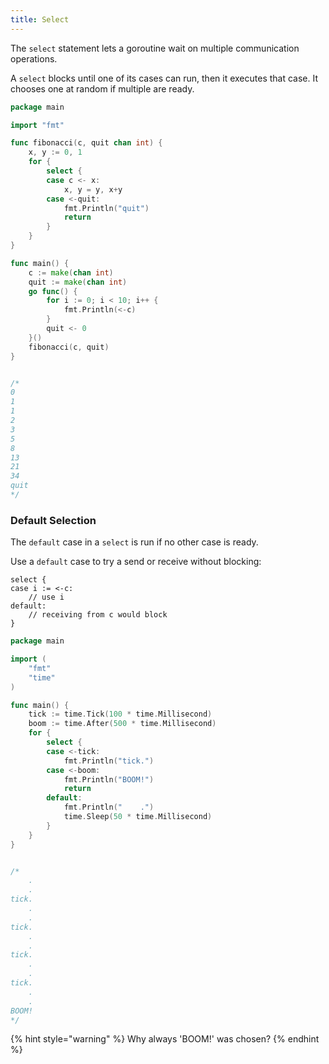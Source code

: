 ```yaml
---
title: Select
---
```


The `select` statement lets a goroutine wait on multiple communication operations.

A `select` blocks until one of its cases can run, then it executes that case. It chooses one at random if multiple are ready.

```go
package main

import "fmt"

func fibonacci(c, quit chan int) {
	x, y := 0, 1
	for {
		select {
		case c <- x:
			x, y = y, x+y
		case <-quit:
			fmt.Println("quit")
			return
		}
	}
}

func main() {
	c := make(chan int)
	quit := make(chan int)
	go func() {
		for i := 0; i < 10; i++ {
			fmt.Println(<-c)
		}
		quit <- 0
	}()
	fibonacci(c, quit)
}


/*
0
1
1
2
3
5
8
13
21
34
quit
*/
```

### Default Selection

The `default` case in a `select` is run if no other case is ready.

Use a `default` case to try a send or receive without blocking:

```text
select {
case i := <-c:
    // use i
default:
    // receiving from c would block
}
```

```go
package main

import (
	"fmt"
	"time"
)

func main() {
	tick := time.Tick(100 * time.Millisecond)
	boom := time.After(500 * time.Millisecond)
	for {
		select {
		case <-tick:
			fmt.Println("tick.")
		case <-boom:
			fmt.Println("BOOM!")
			return
		default:
			fmt.Println("    .")
			time.Sleep(50 * time.Millisecond)
		}
	}
}


/*
    .
    .
tick.
    .
    .
tick.
    .
    .
tick.
    .
    .
tick.
    .
    .
BOOM!
*/
```

{% hint style="warning" %}
Why always 'BOOM!' was chosen?
{% endhint %}
